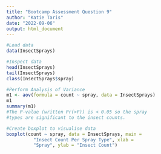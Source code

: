 ```yaml
---
title: "Bootcamp Assessment Question 9"
author: "Katie Taris"
date: "2022-09-06"
output: html_document
---
```


```r
#Load data
data(InsectSprays)

#Inspect data
head(InsectSprays)
tail(InsectSprays)
class(InsectSprays$spray)

#Perform Analysis of Variance
m1 <- aov(formula = count ~ spray, data = InsectSprays)
m1
summary(m1)
#The P-value (written Pr(>F)) is < 0.05 so the spray 
#types are significant to the insect counts. 

#Create boxplot to visualise data
boxplot(count ~ spray, data = InsectSprays, main = 
          "Insect Count Per Spray Type", xlab = 
          "Spray", ylab = "Insect Count")
```
